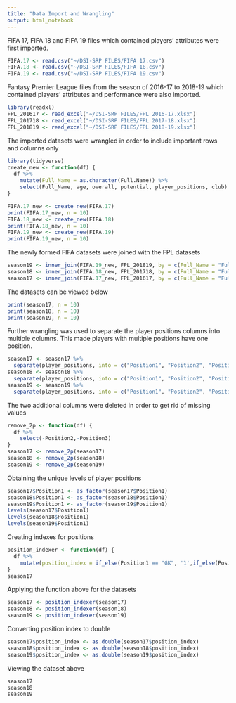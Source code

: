 ```yaml
---
title: "Data Import and Wrangling"
output: html_notebook
---
```


FIFA 17, FIFA 18 and FIFA 19 files which contained players' attributes were first imported.

```r
FIFA.17 <- read.csv("~/DSI-SRP FILES/FIFA 17.csv")
FIFA.18 <- read.csv("~/DSI-SRP FILES/FIFA 18.csv")
FIFA.19 <- read.csv("~/DSI-SRP FILES/FIFA 19.csv")
```

Fantasy Premier League files from the season of 2016-17 to 2018-19 which contained players' attributes and performance were also imported. 
```r
library(readxl)
FPL_201617 <- read_excel("~/DSI-SRP FILES/FPL 2016-17.xlsx")
FPL_201718 <- read_excel("~/DSI-SRP FILES/FPL 2017-18.xlsx")
FPL_201819 <- read_excel("~/DSI-SRP FILES/FPL 2018-19.xlsx")
```

The imported datasets were wrangled in order to include important rows and columns only

```r
library(tidyverse)
create_new <- function(df) {
  df %>% 
    mutate(Full_Name = as.character(Full.Name)) %>%
    select(Full_Name, age, overall, potential, player_positions, club)
}

FIFA.17_new <- create_new(FIFA.17)
print(FIFA.17_new, n = 10)
FIFA.18_new <- create_new(FIFA.18)
print(FIFA.18_new, n = 10)
FIFA.19_new <- create_new(FIFA.19)
print(FIFA.19_new, n = 10)
```

The newly formed FIFA datasets were joined with the FPL datasets

```r
season19 <- inner_join(FIFA.19_new, FPL_201819, by = c(Full_Name = "Full Name"))
season18 <- inner_join(FIFA.18_new, FPL_201718, by = c(Full_Name = "Full Name"))
season17 <- inner_join(FIFA.17_new, FPL_201617, by = c(Full_Name = "Full Name"))
```

The datasets can be viewed below
```r
print(season17, n = 10)
print(season18, n = 10)
print(season19, n = 10)
```

Further wrangling was used to separate the player positions columns into multiple columns. This made players with multiple positions have one position.

```r
season17 <- season17 %>%
  separate(player_positions, into = c("Position1", "Position2", "Position3"), sep = ",")
season18 <- season18 %>%
  separate(player_positions, into = c("Position1", "Position2", "Position3"), sep = ",")
season19 <- season19 %>%
  separate(player_positions, into = c("Position1", "Position2", "Position3"), sep = ",")
```

The two additional columns were deleted in order to get rid of missing values

```r
remove_2p <- function(df) {
  df %>% 
    select(-Position2,-Position3)
}
season17 <- remove_2p(season17)
season18 <- remove_2p(season18)
season19 <- remove_2p(season19)
```

Obtaining the unique levels of player positions

```r
season17$Position1 <- as_factor(season17$Position1)
season18$Position1 <- as_factor(season18$Position1)
season19$Position1 <- as_factor(season19$Position1)
levels(season17$Position1)
levels(season18$Position1)
levels(season19$Position1)
```

Creating indexes for positions
```r
position_indexer <- function(df) {
  df %>% 
    mutate(position_index = if_else(Position1 == "GK", '1',if_else(Position1 %in% c("CB", "LWB", "RWB", "LB", "RB"), '2', if_else(Position1 %in% c("CM", "CDM", "RM", "CAM", "LM"), '3', if_else(Position1 %in% c("RW", "LW", "ST", "CF"), '4', '0')))))
}
season17
```

Applying the function above for the datasets
```r
season17 <- position_indexer(season17)
season18 <- position_indexer(season18)
season19 <- position_indexer(season19)
```
Converting position index to double
```r
season17$position_index <- as.double(season17$position_index)
season18$position_index <- as.double(season18$position_index)
season19$position_index <- as.double(season19$position_index)
```

Viewing the dataset above
```r
season17
season18
season19
```


